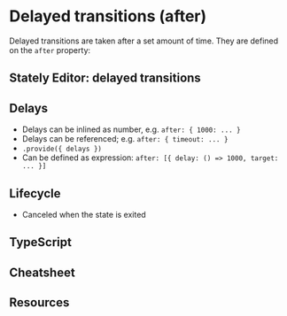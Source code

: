 # Delayed transitions (after)

Delayed transitions are taken after a set amount of time. They are defined on the `after` property:

<!-- TODO: `{ after: ... }` -->

## Stately Editor: delayed transitions

## Delays

- Delays can be inlined as number, e.g. `after: { 1000: ... }`
- Delays can be referenced; e.g. `after: { timeout: ... }`
- `.provide({ delays })`
- Can be defined as expression: `after: [{ delay: () => 1000, target: ... }]`

## Lifecycle

- Canceled when the state is exited

## TypeScript

## Cheatsheet

## Resources
